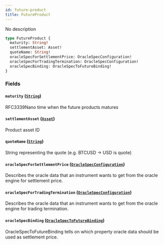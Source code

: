 ```yaml
---
id: future-product
title: FutureProduct
---
```



No description

```graphql
type FutureProduct {
  maturity: String!
  settlementAsset: Asset!
  quoteName: String!
  oracleSpecForSettlementPrice: OracleSpecConfiguration!
  oracleSpecForTradingTermination: OracleSpecConfiguration!
  oracleSpecBinding: OracleSpecToFutureBinding!
}
```


### Fields

#### `maturity` ([`String`](/docs/mainnet/graphql/scalars/string))

RFC3339Nano time when the future products matures


#### `settlementAsset` ([`Asset`](/docs/mainnet/graphql/objects/asset))

Product asset ID


#### `quoteName` ([`String`](/docs/mainnet/graphql/scalars/string))

String representing the quote (e.g. BTCUSD -&#x003E; USD is quote)


#### `oracleSpecForSettlementPrice` ([`OracleSpecConfiguration`](/docs/mainnet/graphql/objects/oracle-spec-configuration))

Describes the oracle data that an instrument wants to get from the oracle engine for settlement price.


#### `oracleSpecForTradingTermination` ([`OracleSpecConfiguration`](/docs/mainnet/graphql/objects/oracle-spec-configuration))

Describes the oracle data that an instrument wants to get from the oracle engine for trading termination.


#### `oracleSpecBinding` ([`OracleSpecToFutureBinding`](/docs/mainnet/graphql/objects/oracle-spec-to-future-binding))

OracleSpecToFutureBinding tells on which property oracle data should be
used as settlement price.




